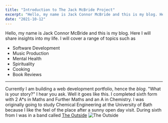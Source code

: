 ```yaml
---
title: "Introduction to The Jack McBride Project"
excerpt: "Hello, my name is Jack Connor McBride and this is my blog. Here I will share insights into my life."
date: "2021-10-12"
---
```


Hello, my name is Jack Connor McBride and this is my blog. Here I will share insights into my life. I will cover 
a range of topics such as
- Software Development
- Music Production
- Mental Health
- Spirituality
- Cooking
- Book Reviews
---
Currently I am building a web development portfolio, hence the *blog*. "What is your story?" I hear you ask. Well
it goes like this. I completed sixth form with 2 A*s in Maths and Further Maths and an A in Chemistry. I was originally
going to study Chemical Engineering at the University of Bath because I like the feel of the place after a sunny open day
visit. During sixth from I was in a band called [The Outside](https://www.facebook.com/theoutside4)
<Example />
<Image src="../public/TheOutside.JPG" alt="The Outside" width={500} height={375}/>


